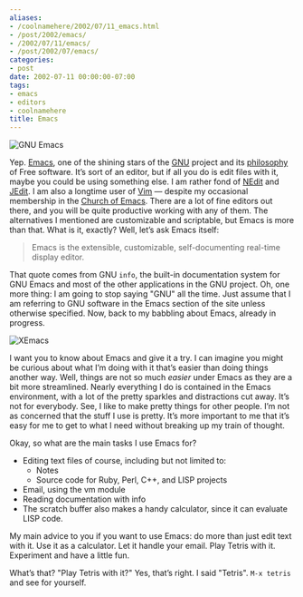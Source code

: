 ```yaml
---
aliases:
- /coolnamehere/2002/07/11_emacs.html
- /post/2002/emacs/
- /2002/07/11/emacs/
- /post/2002/07/emacs/
categories:
- post
date: 2002-07-11 00:00:00-07:00
tags:
- emacs
- editors
- coolnamehere
title: Emacs
---
```


![GNU Emacs](@img/2002/emacs-logo.png)

Yep. [Emacs](http://www.gnu.org/software/emacs), one of the shining
stars of the [GNU](http://www.gnu.org) project and its
[philosophy](http://www.gnu.org/philosophy/philosophy.html) of Free
software. It’s sort of an editor, but if all you do is edit files with
it, maybe you could be using something else. I am rather fond of
[NEdit](http://www.nedit.org/) and [JEdit](http://www.jedit.org/). I am
also a longtime user of [Vim](/tags/vim) — despite my occasional
membership in the [Church of
Emacs](http://www.dina.dk/~abraham/religion/). There are a lot of fine
editors out there, and you will be quite productive working with any of
them. The alternatives I mentioned are customizable and scriptable, but
Emacs is more than that. What is it, exactly? Well, let’s ask Emacs
itself:

> Emacs is the extensible, customizable, self-documenting real-time
> display editor.

That quote comes from GNU `info`, the built-in documentation system for
GNU Emacs and most of the other applications in the GNU project. Oh, one
more thing: I am going to stop saying "GNU" all the time. Just assume
that I am referring to GNU software in the Emacs section of the site
unless otherwise specified. Now, back to my babbling about Emacs,
already in progress.

![XEmacs](@img/2002/xemacs-logo.png)

I want you to know about Emacs and give it a try. I can imagine you
might be curious about what I’m doing with it that’s easier than doing
things another way. Well, things are not so much *easier* under Emacs as
they are a bit more streamlined. Nearly everything I do is contained in
the Emacs environment, with a lot of the pretty sparkles and
distractions cut away. It’s not for everybody. See, I like to make
pretty things for other people. I’m not as concerned that the stuff I
use is pretty. It’s more important to me that it’s easy for me to get to
what I need without breaking up my train of thought.

Okay, so what are the main tasks I use Emacs for?

- Editing text files of course, including but not limited to:
  - Notes
  - Source code for Ruby, Perl, C++, and LISP projects
- Email, using the vm module
- Reading documentation with info
- The scratch buffer also makes a handy calculator, since it can
  evaluate LISP code.

My main advice to you if you want to use Emacs: do more than just edit
text with it. Use it as a calculator. Let it handle your email. Play
Tetris with it. Experiment and have a little fun.

What’s that? "Play Tetris with it?" Yes, that’s right. I said "Tetris".
`M-x tetris` and see for yourself.
